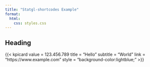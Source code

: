 ```yaml
---
title: "Statgl-shortcodes Example"
format:
  html:
    css: styles.css
---
```


## Heading

{{< kpicard 
  value = 123.456.789
  title = "Hello"
  subtitle = "World"
  link = "https://www.example.com"
  style = "background-color:lightblue;"
>}}

